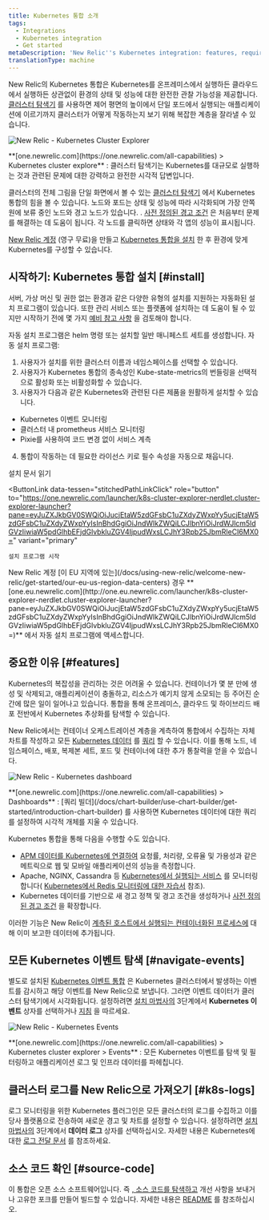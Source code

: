 ```yaml
---
title: Kubernetes 통합 소개
tags:
  - Integrations
  - Kubernetes integration
  - Get started
metaDescription: 'New Relic''s Kubernetes integration: features, requirements, and getting started.'
translationType: machine
---
```





New Relic의 Kubernetes 통합은 Kubernetes를 온프레미스에서 실행하든 클라우드에서 실행하든 상관없이 환경의 상태 및 성능에 대한 완전한 관찰 가능성을 제공합니다. [클러스터 탐색기](/docs/integrations/kubernetes-integration/cluster-explorer/kubernetes-cluster-explorer) 를 사용하면 제어 평면의 높이에서 단일 포드에서 실행되는 애플리케이션에 이르기까지 클러스터가 어떻게 작동하는지 보기 위해 복잡한 계층을 잘라낼 수 있습니다.

<img
  title="New Relic - Kubernetes Cluster Explorer"
  alt="New Relic - Kubernetes Cluster Explorer"
  src={kubernetesClusterExplorer}
/>

<figcaption>
  **[one.newrelic.com](https://one.newrelic.com/all-capabilities) > Kubernetes cluster explore** : 클러스터 탐색기는 Kubernetes를 대규모로 실행하는 것과 관련된 문제에 대한 강력하고 완전한 시각적 답변입니다.
</figcaption>

클러스터의 전체 그림을 단일 화면에서 볼 수 있는 [클러스터 탐색기](/docs/integrations/kubernetes-integration/cluster-explorer/kubernetes-cluster-explorer) 에서 Kubernetes 통합의 힘을 볼 수 있습니다. 노드와 포드는 상태 및 성능에 따라 시각화되며 가장 안쪽 원에 보류 중인 노드와 경고 노드가 있습니다. . [사전 정의된 경고 조건](/docs/integrations/kubernetes-integration/kubernetes-events/kubernetes-integration-predefined-alert-policy) 은 처음부터 문제를 해결하는 데 도움이 됩니다. 각 노드를 클릭하면 상태와 각 앱의 성능이 표시됩니다.

[New Relic 계정](https://newrelic.com/signup) (영구 무료)을 만들고 [Kubernetes 통합을 설치](/docs/kubernetes-pixie/kubernetes-integration/installation/kubernetes-integration-install-configure/) 한 후 환경에 맞게 Kubernetes를 구성할 수 있습니다.

## 시작하기: Kubernetes 통합 설치 [#install]

서버, 가상 머신 및 권한 없는 환경과 같은 다양한 유형의 설치를 지원하는 자동화된 설치 프로그램이 있습니다. 또한 관리 서비스 또는 플랫폼에 설치하는 데 도움이 될 수 있지만 시작하기 전에 몇 가지 [예비 참고 사항](/docs/integrations/kubernetes-integration/installation/kubernetes-installation-configuration#cloud-platforms) 을 검토해야 합니다.

자동 설치 프로그램은 helm 명령 또는 설치할 일반 매니페스트 세트를 생성합니다. 자동 설치 프로그램:

1. 사용자가 설치를 위한 클러스터 이름과 네임스페이스를 선택할 수 있습니다.
2. 사용자가 Kubernetes 통합의 종속성인 Kube-state-metrics의 번들링을 선택적으로 활성화 또는 비활성화할 수 있습니다.
3. 사용자가 다음과 같은 Kubernetes와 관련된 다른 제품을 원활하게 설치할 수 있습니다.

* Kubernetes 이벤트 모니터링
* 클러스터 내 prometheus 서비스 모니터링
* Pixie를 사용하여 코드 변경 없이 서비스 계측

4. 통합이 작동하는 데 필요한 라이선스 키로 필수 속성을 자동으로 채웁니다.

<ButtonGroup>
  <ButtonLink
    role="button"
    to="/docs/integrations/kubernetes-integration/installation/kubernetes-integration-install-configure"
    variant="link"
  >
    설치 문서 읽기
  </ButtonLink>

  <ButtonLink
    data-tessen="stitchedPathLinkClick"
    role="button"
    to="https://one.newrelic.com/launcher/k8s-cluster-explorer-nerdlet.cluster-explorer-launcher?pane=eyJuZXJkbGV0SWQiOiJucjEtaW5zdGFsbC1uZXdyZWxpYy5ucjEtaW5zdGFsbC1uZXdyZWxpYyIsInBhdGgiOiJndWlkZWQiLCJlbnYiOiJrdWJlcm5ldGVzIiwiaW5pdGlhbEFjdGlvbkluZGV4IjpudWxsLCJhY3Rpb25JbmRleCI6MX0="
    variant="primary"
  >
    설치 프로그램 시작
  </ButtonLink>
</ButtonGroup>

<Callout variant="tip">
  New Relic 계정 [이 EU 지역에 있는](/docs/using-new-relic/welcome-new-relic/get-started/our-eu-us-region-data-centers) 경우 **[one.eu.newrelic.com](http://one.eu.newrelic.com/launcher/k8s-cluster-explorer-nerdlet.cluster-explorer-launcher?pane=eyJuZXJkbGV0SWQiOiJucjEtaW5zdGFsbC1uZXdyZWxpYy5ucjEtaW5zdGFsbC1uZXdyZWxpYyIsInBhdGgiOiJndWlkZWQiLCJlbnYiOiJrdWJlcm5ldGVzIiwiaW5pdGlhbEFjdGlvbkluZGV4IjpudWxsLCJhY3Rpb25JbmRleCI6MX0=)** 에서 자동 설치 프로그램에 액세스합니다.
</Callout>

## 중요한 이유 [#features]

Kubernetes의 복잡성을 관리하는 것은 어려울 수 있습니다. 컨테이너가 몇 분 만에 생성 및 삭제되고, 애플리케이션이 충돌하고, 리소스가 예기치 않게 소모되는 등 주어진 순간에 많은 일이 일어나고 있습니다. 통합을 통해 온프레미스, 클라우드 및 하이브리드 배포 전반에서 Kubernetes 추상화를 탐색할 수 있습니다.

New Relic에서는 컨테이너 오케스트레이션 계층을 계측하여 통합에서 수집하는 자체 차트를 작성하고 모든 [Kubernetes 데이터](/docs/integrations/kubernetes-integration/understand-use-data/find-use-your-kubernetes-data) 를 [쿼리](/docs/using-new-relic/data/understand-data/query-new-relic-data) 할 수 있습니다. 이를 통해 노드, 네임스페이스, 배포, 복제본 세트, 포드 및 컨테이너에 대한 추가 통찰력을 얻을 수 있습니다.

<img
  title="New Relic - Kubernetes dashboard"
  alt="New Relic - Kubernetes dashboard"
  src={kubernetesDashboard}
/>

<figcaption>
  **[one.newrelic.com](https://one.newrelic.com/all-capabilities) > Dashboards** : [쿼리 빌더](/docs/chart-builder/use-chart-builder/get-started/introduction-chart-builder) 를 사용하면 Kubernetes 데이터에 대한 쿼리를 설정하여 시각적 개체를 지울 수 있습니다.
</figcaption>

Kubernetes 통합을 통해 다음을 수행할 수도 있습니다.

* [APM 데이터를 Kubernetes에 연결하여](/docs/integrations/kubernetes-integration/link-your-applications/link-your-applications-kubernetes) 요청률, 처리량, 오류율 및 가용성과 같은 메트릭으로 웹 및 모바일 애플리케이션의 성능을 측정합니다.
* Apache, NGINX, Cassandra 등 [Kubernetes에서 실행되는 서비스](/docs/integrations/kubernetes-integration/link-apps-services/monitor-services-running-kubernetes) 를 모니터링합니다( [Kubernetes에서 Redis 모니터링에 대한 자습서](/docs/integrations/kubernetes-integration/link-apps-services/tutorial-monitor-redis-running-kubernetes) 참조).
* Kubernetes 데이터를 기반으로 새 경고 정책 및 경고 조건을 생성하거나 [사전 정의된 경고 조건](/docs/integrations/kubernetes-integration/kubernetes-events/kubernetes-integration-predefined-alert-policy) 을 확장합니다.

이러한 기능은 New Relic이 [계측된 호스트에서 실행되는 컨테이너화된 프로세스에](/docs/infrastructure/new-relic-infrastructure/data-instrumentation/docker-instrumentation-infrastructure) 대해 이미 보고한 데이터에 추가됩니다.

## 모든 Kubernetes 이벤트 탐색 [#navigate-events]

별도로 설치된 [Kubernetes 이벤트 통합](/docs/integrations/kubernetes-integration/kubernetes-events/install-kubernetes-events-integration) 은 Kubernetes 클러스터에서 발생하는 이벤트를 감시하고 해당 이벤트를 New Relic으로 보냅니다. 그러면 이벤트 데이터가 클러스터 탐색기에서 시각화됩니다. 설정하려면 [설치 마법사의](/docs/integrations/kubernetes-integration/installation/kubernetes-installation-configuration#install-wizard) 3단계에서 **Kubernetes 이벤트** 상자를 선택하거나 [지침](/docs/integrations/kubernetes-integration/kubernetes-events/install-kubernetes-events-integration#install) 을 따르세요.

<img
  title="New Relic - Kubernetes Events"
  alt="New Relic - Kubernetes Events"
  src={kubernetesEvents}
/>

<figcaption>
  **[one.newrelic.com](https://one.newrelic.com/all-capabilities) > Kubernetes cluster explorer > Events** : 모든 Kubernetes 이벤트를 탐색 및 필터링하고 애플리케이션 로그 및 인프라 데이터를 파헤칩니다.
</figcaption>

## 클러스터 로그를 New Relic으로 가져오기 [#k8s-logs]

로그 모니터링을 위한 Kubernetes 플러그인은 모든 클러스터의 로그를 수집하고 이를 당사 플랫폼으로 전송하여 새로운 경고 및 차트를 설정할 수 있습니다. 설정하려면 [설치 마법사의](/docs/integrations/kubernetes-integration/installation/kubernetes-installation-configuration#install-wizard) 3단계에서 **데이터 로그** 상자를 선택하십시오. 자세한 내용은 Kubernetes에 대한 [로그 전달 문서](/docs/logs/forward-logs/kubernetes-plugin-log-forwarding/) 를 참조하세요.

## 소스 코드 확인 [#source-code]

이 통합은 오픈 소스 소프트웨어입니다. 즉 [, 소스 코드를 탐색하고](https://github.com/newrelic/nri-kubernetes) 개선 사항을 보내거나 고유한 포크를 만들어 빌드할 수 있습니다. 자세한 내용은 [README](https://github.com/newrelic/nri-kubernetes/blob/main/README.md) 를 참조하십시오.